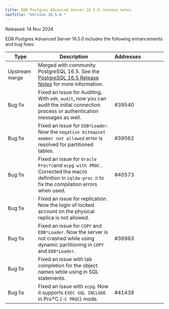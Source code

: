 ```yaml
---
title: EDB Postgres Advanced Server 16.5.0 release notes
navTitle: "Version 16.5.0 "
---
```


Released: 14 Nov 2024

EDB Postgres Advanced Server 16.5.0  includes the following enhancements and bug fixes:

| Type           | Description                                                                                                                                         | Addresses&nbsp;&nbsp;&nbsp;&nbsp;&nbsp;&nbsp;&nbsp;&nbsp;&nbsp;&nbsp;&nbsp;&nbsp;&nbsp;&nbsp;&nbsp; |
|----------------|-----------------------------------------------------------------------------------------------------------------------------------------------------|-----------------------------------------------------------------------------------------------------|
| Upstream merge | Merged with community PostgreSQL 16.5. See the [PostgreSQL 16.5 Release Notes](https://www.postgresql.org/docs/release/16.5/) for more information. |                                                                                                     |
| Bug&nbsp;fix   | Fixed an issue for Auditing. With `edb_audit`, now you can audit the initial connection process or authentication messages as well.                 | #39540                                                                                              |
| Bug&nbsp;fix   | Fixed an issue for `EDB*Loader`. Now the `negative bitmapset member not allowed` error is resolved for partitioned tables.                          | #39562                                                                                              |
| Bug&nbsp;fix   | Fixed an issue for `Oracle Proc*c`and `ecpg with PROC` . Corrected the macro definition in `sqlda-proc.h` to fix the compilation errors when used.  | #40573                                                                                              |
| Bug&nbsp;fix   | Fixed an issue for replication. Now the login of locked account on the physical replica is not allowed.                                             |                                                                                                     |
| Bug&nbsp;fix   | Fixed an issue for `COPY` and `EDB*Loader`. Now the server is not crashed while using dynamic partitioning in `COPY` and `EDB*Loader`.              | #38963                                                                                              |
| Bug&nbsp;fix   | Fixed an issue with tab completion for the object names while using in SQL statements.                                                              |                                                                                                     |
| Bug&nbsp;fix   | Fixed an issue with `ecpg`. Now it supports `EXEC SQL INCLUDE` in Pro*C (`-C PROC`) mode.                                                           | #41438                                                                                              |